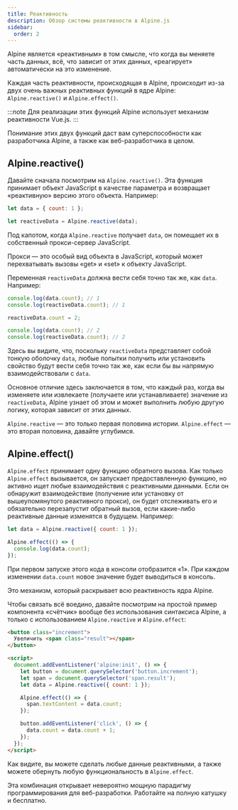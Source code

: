 ```yaml
---
title: Реактивность
description: Обзор системы реактивности в Alpine.js
sidebar:
  order: 2
---
```



Alpine является «реактивным» в том смысле, что когда вы меняете часть данных, всё, что зависит от этих данных, «реагирует» автоматически на это изменение.

Каждая часть реактивности, происходящая в Alpine, происходит из-за двух очень важных реактивных функций в ядре Alpine: `Alpine.reactive()` и `Alpine.effect()`.

:::note
    Для реализации этих функций Alpine использует механизм реактивности Vue.js.
:::

<LinkCard title="Подробнее о @vue/reactivity" href="https://github.com/vuejs/vue-next/tree/master/packages/reactivity" />

Понимание этих двух функций даст вам суперспособности как разработчика Alpine, а также как веб-разработчика в целом.

## Alpine.reactive()

Давайте сначала посмотрим на `Alpine.reactive()`. Эта функция принимает объект JavaScript в качестве параметра и возвращает «реактивную» версию этого объекта. Например:

```js {3}
let data = { count: 1 };

let reactiveData = Alpine.reactive(data);
```

Под капотом, когда `Alpine.reactive` получает `data`, он помещает их в собственный прокси-сервер JavaScript.

Прокси — это особый вид объекта в JavaScript, который может перехватывать вызовы «get» и «set» к объекту JavaScript.

<LinkCard title="Подробнее о прокси в JavaScript" href="https://developer.mozilla.org/ru/docs/Web/JavaScript/Reference/Global_Objects/Proxy" />

Переменная `reactiveData` должна вести себя точно так же, как `data`. Например:

```js
console.log(data.count); // 1
console.log(reactiveData.count); // 1

reactiveData.count = 2;

console.log(data.count); // 2
console.log(reactiveData.count); // 2
```

Здесь вы видите, что, поскольку `reactiveData` представляет собой тонкую оболочку `data`, любые попытки получить или установить свойство будут вести себя точно так же, как если бы вы напрямую взаимодействовали с `data`.

Основное отличие здесь заключается в том, что каждый раз, когда вы изменяете или извлекаете (получаете или устанавливаете) значение из `reactiveData`, Alpine узнает об этом и может выполнить любую другую логику, которая зависит от этих данных.

`Alpine.reactive` — это только первая половина истории. `Alpine.effect` — это вторая половина, давайте углубимся.

## Alpine.effect()

`Alpine.effect` принимает одну функцию обратного вызова. Как только `Alpine.effect` вызывается, он запускает предоставленную функцию, но активно ищет любые взаимодействия с реактивными данными. Если он обнаружит взаимодействие (получение или установку от вышеупомянутого реактивного прокси), он будет отслеживать его и обязательно перезапустит обратный вызов, если какие-либо реактивные данные изменятся в будущем. Например:

```js {3}
let data = Alpine.reactive({ count: 1 });

Alpine.effect(() => {
  console.log(data.count);
});
```

При первом запуске этого кода в консоли отобразится «1». При каждом изменении `data.count` новое значение будет выводиться в консоль.

Это механизм, который раскрывает всю реактивность ядра Alpine.

Чтобы связать всё воедино, давайте посмотрим на простой пример компонента «счётчик» вообще без использования синтаксиса Alpine, а только с использованием `Alpine.reactive` и `Alpine.effect`:

```html live "Alpine.reactive" "Alpine.effect"
<button class="increment">
  Увеличить <span class="result"></span>
</button>

<script>
  document.addEventListener('alpine:init', () => {
    let button = document.querySelector('button.increment');
    let span = document.querySelector('span.result');
    let data = Alpine.reactive({ count: 1 });

    Alpine.effect(() => {
      span.textContent = data.count;
    });

    button.addEventListener('click', () => {
      data.count = data.count + 1;
    });
  });
</script>
```

Как видите, вы можете сделать любые данные реактивными, а также можете обернуть любую функциональность в `Alpine.effect`.

Эта комбинация открывает невероятно мощную парадигму программирования для веб-разработки. Работайте на полную катушку и бесплатно.
